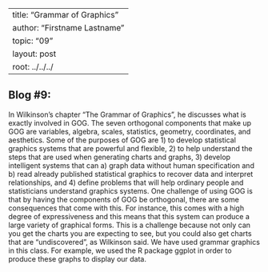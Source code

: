 --
title: "Grammar of Graphics"
author: "Firstname Lastname"
topic: "09"
layout: post
root: ../../../
---

## Blog #9:
In Wilkinson's chapter "The Grammar of Graphics", he discusses what is exactly involved in GOG. The seven orthogonal components that make up GOG are variables, algebra, scales, statistics, geometry, coordinates, and aesthetics. Some of the purposes of GOG are 1) to develop statistical graphics systems that are powerful and flexible, 2) to help understand the steps that are used when generating charts and graphs, 3) develop intelligent systems that can a) graph data without human specification and b) read already published statistical graphics to recover data and interpret relationships, and 4) define problems that will help ordinary people and statisticians understand graphics systems. One challenge of using GOG is that by having the components of GOG be orthogonal, there are some consequences that come with this. For instance, this comes with a high degree of expressiveness and this means that this system can produce a large variety of graphical forms. This is a challenge because not only can you get the charts you are expecting to see, but you could also get charts that are "undiscovered", as Wilkinson said. We have used grammar graphics in this class. For example, we used the R package ggplot in order to produce these graphs to display our data.


